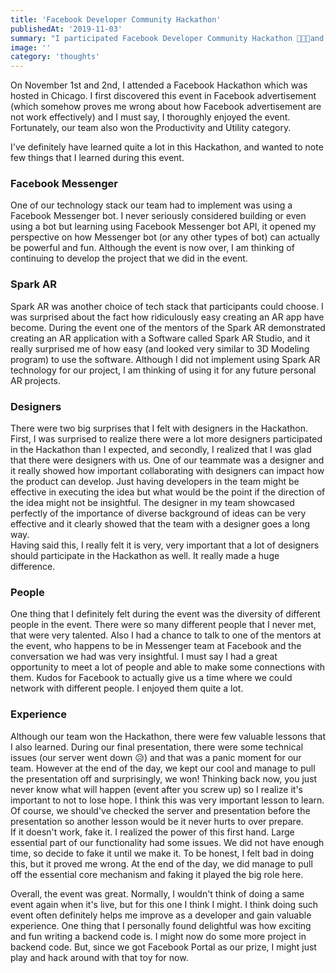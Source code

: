 ```yaml
---
title: 'Facebook Developer Community Hackathon'
publishedAt: '2019-11-03'
summary: "I participated Facebook Developer Community Hackathon 👨🏻‍💻and our team won the Productivity and Utility category 🏆 Here's my few thoughts on the event."
image: ''
category: 'thoughts'
---
```


On November 1st and 2nd, I attended a Facebook Hackathon which was hosted in Chicago. I first discovered this event in Facebook advertisement (which somehow proves me wrong about how Facebook advertisement are not work effectively) and I must say, I thoroughly enjoyed the event. Fortunately, our team also won the Productivity and Utility category.

I've definitely have learned quite a lot in this Hackathon, and wanted to note few things that I learned during this event.

### Facebook Messenger

One of our technology stack our team had to implement was using a Facebook Messenger bot. I never seriously considered building or even using a bot but learning using Facebook Messenger bot API, it opened my perspective on how Messenger bot (or any other types of bot) can actually be powerful and fun. Although the event is now over, I am thinking of continuing to develop the project that we did in the event.

### Spark AR

Spark AR was another choice of tech stack that participants could choose. I was surprised about the fact how ridiculously easy creating an AR app have become. During the event one of the mentors of the Spark AR demonstrated creating an AR application with a Software called Spark AR Studio, and it really surprised me of how easy (and looked very similar to 3D Modeling program) to use the software. Although I did not implement using Spark AR technology for our project, I am thinking of using it for any future personal AR projects.

### Designers

There were two big surprises that I felt with designers in the Hackathon. First, I was surprised to realize there were a lot more designers participated in the Hackathon than I expected, and secondly, I realized that I was glad that there were designers with us. One of our teammate was a designer and it really showed how important collaborating with designers can impact how the product can develop. Just having developers in the team might be effective in executing the idea but what would be the point if the direction of the idea might not be insightful. The designer in my team showcased perfectly of the importance of diverse background of ideas can be very effective and it clearly showed that the team with a designer goes a long way.   
Having said this, I really felt it is very, very important that a lot of designers should participate in the Hackathon as well. It really made a huge difference.

### People

One thing that I definitely felt during the event was the diversity of different people in the event. There were so many different people that I never met, that were very talented. Also I had a chance to talk to one of the mentors at the event, who happens to be in Messenger team at Facebook and the conversation we had was very insightful. I must say I had a great opportunity to meet a lot of people and able to make some connections with them. Kudos for Facebook to actually give us a time where we could network with different people. I enjoyed them quite a lot.

### Experience

Although our team won the Hackathon, there were few valuable lessons that I also learned. During our final presentation, there were some technical issues (our server went down 😥) and that was a panic moment for our team. However at the end of the day, we kept our cool and manage to pull the presentation off and surprisingly, we won! Thinking back now, you just never know what will happen (event after you screw up) so I realize it's important to not to lose hope. I think this was very important lesson to learn. Of course, we should've checked the server and presentation before the presentation so another lesson would be it never hurts to over prepare.    
If it doesn't work, fake it. I realized the power of this first hand. Large essential part of our functionality had some issues. We did not have enough time, so decide to fake it until we make it. To be honest, I felt bad in doing this, but it proved me wrong. At the end of the day, we did manage to pull off the essential core mechanism and faking it played the big role here.   

Overall, the event was great. Normally, I wouldn't think of doing a same event again when it's live, but for this one I think I might. I think doing such event often definitely helps me improve as a developer and gain valuable experience. One thing that I personally found delightful was how exciting and fun writing a backend code is. I might now do some more project in backend code. But, since we got Facebook Portal as our prize, I might just play and hack around with that toy for now.
